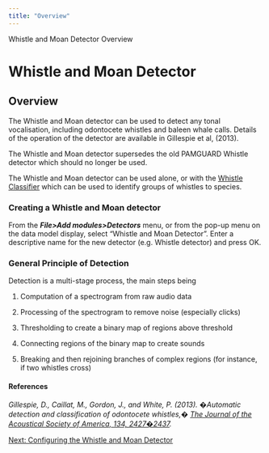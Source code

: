 ```yaml
---
title: "Overview"
---
```

 Whistle and Moan Detector Overview  

Whistle and Moan Detector
=========================

Overview
--------

The Whistle and Moan detector can be used to detect any tonal vocalisation, including odontocete whistles and baleen whale calls. Details of the operation of the detector are available in Gillespie et al, (2013).

The Whistle and Moan detector supersedes the old PAMGUARD Whistle detector which should no longer be used.

The Whistle and Moan detector can be used alone, or with the [Whistle Classifier](../../whistleClassifierHelp/docs/whistleClassifier_Overview.html) which can be used to identify groups of whistles to species.

  

### Creating a Whistle and Moan detector

From the **_File>Add modules>Detectors_** menu, or from the pop-up menu on the data model display, select "Whistle and Moan Detector". Enter a descriptive name for the new detector (e.g. Whistle detector) and press OK.

  

### General Principle of Detection

Detection is a multi-stage process, the main steps being  

1.  Computation of a spectrogram from raw audio data
    
2.  Processing of the spectrogram to remove noise (especially clicks)
    
3.  Thresholding to create a binary map of regions above threshold
    
4.  Connecting regions of the binary map to create sounds
    
5.  Breaking and then rejoining branches of complex regions (for instance, if two whistles cross)
    

#### References

_Gillespie, D., Caillat, M., Gordon, J., and White, P. (2013). �Automatic detection and classification of odontocete whistles,� [The Journal of the Acoustical Society of America, 134, 2427�2437](https://asa.scitation.org/doi/10.1121/1.4816555)._

[Next: Configuring the Whistle and Moan Detector](whistleMoan_Configure.html)
